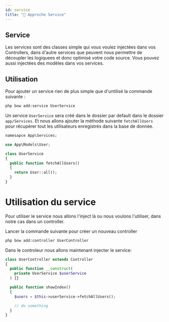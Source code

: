 ```yaml
---
id: service
title: "🏢 Approche Service"
---
```



## Service

Les services sont des classes simple qui vous voulez injectées dans vos Controllers, dans d'autre services que peuvent nous permettre de découpler les logiquees et donc optimisé votre code source.
Vous pouvez aussi injectées des modèles dans vos services.

## Utilisation

Pour ajouter un service rien de plus simple que d'untilisé la commande suivante :

```bash
php bow add:service UserService
```

Un service `UserService` sera créé dans le dossier par default dans le dossier `app/Services`. Et nous allons ajouter la méthode suivante `fetchAllUsers` pour récupérer tout les utilisateurs enregistrés dans la base de donnée.

```php title="app/Services/UserService"
namesapce App\Services;

use App\Models\User;

class UserService
{
  public function fetchAllUsers()
  {
    return User::all();
  }
}
```

# Utilisation du service

Pour utiliser le service nous allons l'inject là ou nous voulons l'utiliser, dans notre cas dans un controller.

Lancer la commande suivante pour créer un nouveau controller

```bash
php bow add:controller UserController
```

Dans le controleur nous allons maintenant injecter le service:

```php
class UserController extends Controller
{
  public function __construct(
    private UserService $userService 
  ) {}

  public function showIndex()
  {
    $users = $this->userService->fetchAllUsers();

    // do something
  }
}

```

<SuggestionFeature />

